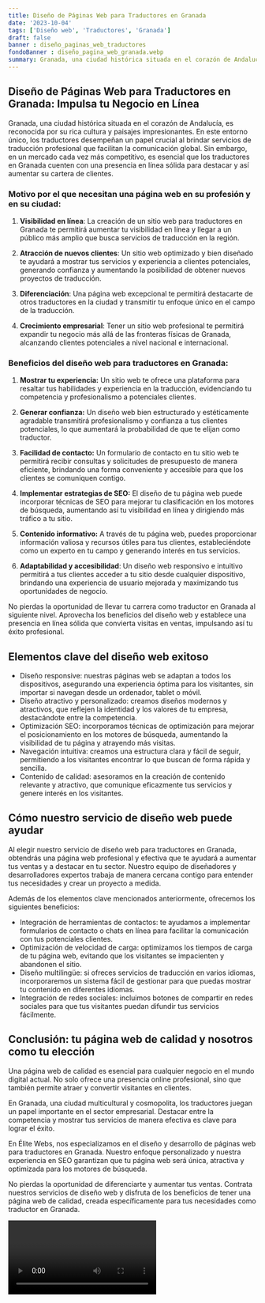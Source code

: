 ```yaml
---
title: Diseño de Páginas Web para Traductores en Granada
date: '2023-10-04'
tags: ['Diseño web', 'Traductores', 'Granada']
draft: false
banner : diseño_paginas_web_traductores
fondoBanner : diseño_pagina_web_granada.webp
summary: Granada, una ciudad histórica situada en el corazón de Andalucía, es reconocida por su rica cultura y paisajes impresionantes. En este entorno único, los traductores desempeñan un papel crucial al brindar servicios de traducción profesional que facilitan la comunicación global. Sin embargo, en un mercado cada vez más competitivo, es esencial que los traductores en Granada cuenten con una presencia en línea sólida para destacar y así aumentar su cartera de clientes. 
---
```


## Diseño de Páginas Web para Traductores en Granada: Impulsa tu Negocio en Línea

Granada, una ciudad histórica situada en el corazón de Andalucía, es reconocida por su rica cultura y paisajes impresionantes. En este entorno único, los traductores desempeñan un papel crucial al brindar servicios de traducción profesional que facilitan la comunicación global. Sin embargo, en un mercado cada vez más competitivo, es esencial que los traductores en Granada cuenten con una presencia en línea sólida para destacar y así aumentar su cartera de clientes. 

### Motivo por el que necesitan una página web en su profesión y en su ciudad:

1. **Visibilidad en línea**: La creación de un sitio web para traductores en Granada te permitirá aumentar tu visibilidad en línea y llegar a un público más amplio que busca servicios de traducción en la región. 

2. **Atracción de nuevos clientes**: Un sitio web optimizado y bien diseñado te ayudará a mostrar tus servicios y experiencia a clientes potenciales, generando confianza y aumentando la posibilidad de obtener nuevos proyectos de traducción.

3. **Diferenciación**: Una página web excepcional te permitirá destacarte de otros traductores en la ciudad y transmitir tu enfoque único en el campo de la traducción.

4. **Crecimiento empresarial**: Tener un sitio web profesional te permitirá expandir tu negocio más allá de las fronteras físicas de Granada, alcanzando clientes potenciales a nivel nacional e internacional.

### Beneficios del diseño web para traductores en Granada:

1. **Mostrar tu experiencia:** Un sitio web te ofrece una plataforma para resaltar tus habilidades y experiencia en la traducción, evidenciando tu competencia y profesionalismo a potenciales clientes.

2. **Generar confianza:** Un diseño web bien estructurado y estéticamente agradable transmitirá profesionalismo y confianza a tus clientes potenciales, lo que aumentará la probabilidad de que te elijan como traductor.

3. **Facilidad de contacto:** Un formulario de contacto en tu sitio web te permitirá recibir consultas y solicitudes de presupuesto de manera eficiente, brindando una forma conveniente y accesible para que los clientes se comuniquen contigo.

4. **Implementar estrategias de SEO:** El diseño de tu página web puede incorporar técnicas de SEO para mejorar tu clasificación en los motores de búsqueda, aumentando así tu visibilidad en línea y dirigiendo más tráfico a tu sitio.

5. **Contenido informativo:** A través de tu página web, puedes proporcionar información valiosa y recursos útiles para tus clientes, estableciéndote como un experto en tu campo y generando interés en tus servicios.

6. **Adaptabilidad y accesibilidad**: Un diseño web responsivo e intuitivo permitirá a tus clientes acceder a tu sitio desde cualquier dispositivo, brindando una experiencia de usuario mejorada y maximizando tus oportunidades de negocio.

No pierdas la oportunidad de llevar tu carrera como traductor en Granada al siguiente nivel. Aprovecha los beneficios del diseño web y establece una presencia en línea sólida que convierta visitas en ventas, impulsando así tu éxito profesional.

<GifSeo />

<Cta />

## Elementos clave del diseño web exitoso

- Diseño responsive: nuestras páginas web se adaptan a todos los dispositivos, asegurando una experiencia óptima para los visitantes, sin importar si navegan desde un ordenador, tablet o móvil.
- Diseño atractivo y personalizado: creamos diseños modernos y atractivos, que reflejen la identidad y los valores de tu empresa, destacándote entre la competencia.
- Optimización SEO: incorporamos técnicas de optimización para mejorar el posicionamiento en los motores de búsqueda, aumentando la visibilidad de tu página y atrayendo más visitas.
- Navegación intuitiva: creamos una estructura clara y fácil de seguir, permitiendo a los visitantes encontrar lo que buscan de forma rápida y sencilla.
- Contenido de calidad: asesoramos en la creación de contenido relevante y atractivo, que comunique eficazmente tus servicios y genere interés en los visitantes.

## Cómo nuestro servicio de diseño web puede ayudar

Al elegir nuestro servicio de diseño web para traductores en Granada, obtendrás una página web profesional y efectiva que te ayudará a aumentar tus ventas y a destacar en tu sector. Nuestro equipo de diseñadores y desarrolladores expertos trabaja de manera cercana contigo para entender tus necesidades y crear un proyecto a medida.

Además de los elementos clave mencionados anteriormente, ofrecemos los siguientes beneficios:

- Integración de herramientas de contactos: te ayudamos a implementar formularios de contacto o chats en línea para facilitar la comunicación con tus potenciales clientes.
- Optimización de velocidad de carga: optimizamos los tiempos de carga de tu página web, evitando que los visitantes se impacienten y abandonen el sitio.
- Diseño multilingüe: si ofreces servicios de traducción en varios idiomas, incorporaremos un sistema fácil de gestionar para que puedas mostrar tu contenido en diferentes idiomas.
- Integración de redes sociales: incluimos botones de compartir en redes sociales para que tus visitantes puedan difundir tus servicios fácilmente.

## Conclusión: tu página web de calidad y nosotros como tu elección

Una página web de calidad es esencial para cualquier negocio en el mundo digital actual. No solo ofrece una presencia online profesional, sino que también permite atraer y convertir visitantes en clientes.

En Granada, una ciudad multicultural y cosmopolita, los traductores juegan un papel importante en el sector empresarial. Destacar entre la competencia y mostrar tus servicios de manera efectiva es clave para lograr el éxito.

En Élite Webs, nos especializamos en el diseño y desarrollo de páginas web para traductores en Granada. Nuestro enfoque personalizado y nuestra experiencia en SEO garantizan que tu página web será única, atractiva y optimizada para los motores de búsqueda.

No pierdas la oportunidad de diferenciarte y aumentar tus ventas. Contrata nuestros servicios de diseño web y disfruta de los beneficios de tener una página web de calidad, creada específicamente para tus necesidades como traductor en Granada.

<Video />

<CtaBot job='Traductores' city='Granada'/>

<Gmaps query='Granada+españa+maps' />